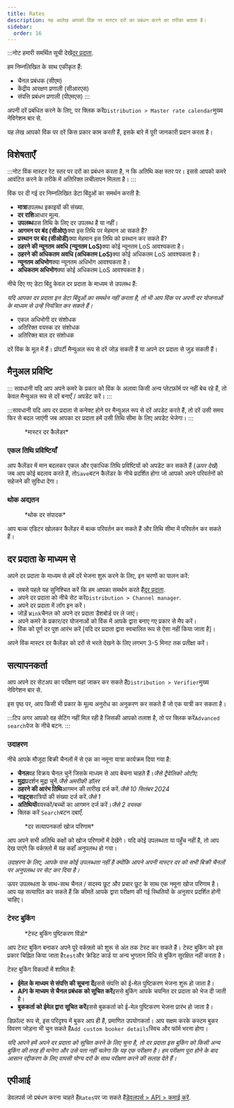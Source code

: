 ```yaml
---
title: Rates
description: यह आलेख आपको विंक पर मास्टर दरों का प्रबंधन करने का तरीका बताता है।
sidebar:
  order: 16
---
```


:::नोट
हमारी समर्थित सूची देखें[दर प्रदाता](/extranet/rate-providers).

हम निम्नलिखित के साथ एकीकृत हैं:

* चैनल प्रबंधक (सीएम)
* केंद्रीय आरक्षण प्रणाली (सीआरएस)
* संपत्ति प्रबंधन प्रणाली (पीएमएस)
  :::

अपनी दरें प्रबंधित करने के लिए, पर क्लिक करें`Distribution > Master rate calendar`मुख्य नेविगेशन बार से.

यह लेख आपको विंक पर दरें किस प्रकार काम करती हैं, इसके बारे में पूरी जानकारी प्रदान करता है।

## विशेषताएँ

:::नोट
विंक मास्टर रेट स्तर पर दरों का प्रबंधन करता है, न कि अतिथि कक्ष स्तर पर। इससे आपको कमरे आवंटित करने के तरीके में अतिरिक्त लचीलापन मिलता है।
:::

विंक पर दी गई दर निम्नलिखित डेटा बिंदुओं का समर्थन करती है:

* **मात्रा**उपलब्ध इकाइयों की संख्या.
* **दर राशि**आधार मूल्य.
* **उपलब्ध**उस तिथि के लिए दर उपलब्ध है या नहीं।
* **आगमन पर बंद (सीओए)**&#x915;्या इस तिथि पर मेहमान आ सकते हैं?
* **प्रस्थान पर बंद (सीओडी)**&#x915;्या मेहमान इस तिथि को प्रस्थान कर सकते हैं?
* **ठहरने की न्यूनतम अवधि (न्यूनतम LoS)**&#x915;्या कोई न्यूनतम LoS आवश्यकता है।
* **ठहरने की अधिकतम अवधि (अधिकतम LoS)**&#x915;्या कोई अधिकतम LoS आवश्यकता है।
* **न्यूनतम अधिभोग**क्या न्यूनतम अधिभोग आवश्यकता है।
* **अधिकतम अधिभोग**क्या कोई अधिकतम LoS आवश्यकता है।

नीचे दिए गए डेटा बिंदु केवल दर प्रदाता के माध्यम से उपलब्ध हैं:

*यदि आपका दर प्रदाता इन डेटा बिंदुओं का समर्थन नहीं करता है, तो भी आप विंक पर अपनी दर योजनाओं के माध्यम से उन्हें नियंत्रित कर सकते हैं।*

* एकल अधिभोगी दर संशोधक
* अतिरिक्त वयस्क दर संशोधक
* अतिरिक्त बाल दर संशोधक

दरें विंक के मूल में हैं। प्रॉपर्टी मैन्युअल रूप से दरें जोड़ सकती हैं या अपने दर प्रदाता से जुड़ सकती हैं।

## मैनुअल प्रविष्टि

::: सावधानी
यदि आप अपने कमरे के प्रकार को विंक के अलावा किसी अन्य प्लेटफ़ॉर्म पर नहीं बेच रहे हैं, तो केवल मैन्युअल रूप से दरें बनाएँ / अपडेट करें।
:::

:::सावधानी
यदि आप दर प्रदाता से कनेक्ट होने पर मैन्युअल रूप से दरें अपडेट करते हैं, तो दरें उसी समय फिर से बदल जाएंगी जब आपका दर प्रदाता हमें उसी तिथि सीमा के लिए अपडेट भेजेगा।
:::

<figure>
  <CloudinaryImage width="700" height="251" resize="scale" quality="best" alt="मास्टर दर कैलेंडर" src="academy/rate-calendar" errorImage="noimage_opaque_nyrtl0.png" />

  <figcaption>*मास्टर दर कैलेंडर*</figcaption>
</figure>


### एकल तिथि प्रविष्टियाँ

आप कैलेंडर में मान बदलकर एकल और एकाधिक तिथि प्रविष्टियों को अपडेट कर सकते हैं (*ऊपर देखें*) जब आप कोई बदलाव करते हैं, तो`Save`बटन कैलेंडर के नीचे प्रदर्शित होगा जो आपको अपने परिवर्तनों को सहेजने की सुविधा देगा।

### थोक अद्यतन

<figure>
  <CloudinaryImage width="700" height="267" resize="scale" quality="best" alt="थोक दर संपादक" src="academy/bulk-editor" errorImage="noimage_opaque_nyrtl0.png" />

  <figcaption>*थोक दर संपादक*</figcaption>
</figure>


आप बल्क एडिटर खोलकर कैलेंडर में बल्क परिवर्तन कर सकते हैं और तिथि सीमा में परिवर्तन कर सकते हैं।

## दर प्रदाता के माध्यम से

अपने दर प्रदाता के माध्यम से हमें दरें भेजना शुरू करने के लिए, इन चरणों का पालन करें:

* सबसे पहले यह सुनिश्चित करें कि हम आपका समर्थन करते हैं[दर प्रदाता](/extranet/rate-providers).
* अपने दर प्रदाता को नीचे सेट करें`Distribution > Channel manager`.
* अपने दर प्रदाता में लॉग इन करें।
* जोड़ें `Wink`चैनल को अपने दर प्रदाता डैशबोर्ड पर ले जाएं।
* अपने कमरे के प्रकार/दर योजनाओं को विंक में आपके द्वारा बनाए गए प्रकार से मैप करें।
* विंक को पूर्ण दर पुश आरंभ करें \[यदि दर प्रदाता द्वारा स्वचालित रूप से ऐसा नहीं किया जाता है]।

अपने विंक मास्टर दर कैलेंडर को दरों से भरते देखने के लिए लगभग 3-5 मिनट तक प्रतीक्षा करें।

## सत्यापनकर्ता

आप अपने दर सेटअप का परीक्षण यहां जाकर कर सकते हैं`Distribution > Verifier`मुख्य नेविगेशन बार से.

इस पृष्ठ पर, आप किसी भी प्रकार के मूल्य अनुरोध का अनुकरण कर सकते हैं जो एक यात्री कर सकता है।

:::टिप
अगर आपको वह सेटिंग नहीं मिल रही है जिसकी आपको तलाश है, तो पर क्लिक करें`Advanced search`पेज के नीचे बटन.
:::

### उदाहरण

नीचे आपके मौजूदा बिक्री चैनलों में से एक का नमूना यात्रा कार्यक्रम दिया गया है:

* **चैनल**वह विक्रय चैनल चुनें जिसके माध्यम से आप बेचना चाहते हैं।*जैसे ट्रैवेलिको ओटीए*.
* **मुद्रा**प्रदर्शन मुद्रा चुनें.*जैसे अमरीकी डॉलर*
* **ठहरने की आरंभ तिथि**आगमन की तारीख दर्ज करें.*जैसे 10 सितंबर 2024*
* **नाइट्स**रात्रियों की संख्या दर्ज करें.*जैसे 1*
* **अतिथियों**वयस्कों/बच्चों का आगमन दर्ज करें।*जैसे 2 वयस्क*
* क्लिक करें `Search`बटन दबाएँ.

<figure>
  <CloudinaryImage width="350" height="501" resize="scale" quality="best" alt="सत्यापनकर्ता परिणाम को रेट करें" src="academy/rate-verifier" errorImage="noimage_opaque_nyrtl0.png" />

  <figcaption>*दर सत्यापनकर्ता खोज परिणाम*</figcaption>
</figure>


आप अपने सभी अतिथि कक्षों को खोज परिणामों में देखेंगे।
यदि कोई उपलब्धता या पहुँच नहीं है, तो आप देख पाएंगे कि वर्कफ़्लो में यह कहाँ अनुपलब्ध हो गया।

*उदाहरण के लिए, आपके पास कोई उपलब्धता नहीं है क्योंकि आपने अपनी मास्टर दर को सभी बिक्री चैनलों पर अनुपलब्ध पर सेट कर दिया है।*

ऊपर उपलब्धता के साथ-साथ चैनल / सदस्य छूट और प्रचार छूट के साथ एक नमूना खोज परिणाम है। आप यह सत्यापित कर सकते हैं कि कीमतें आपके द्वारा परीक्षण की गई स्थितियों के अनुसार प्रदर्शित होनी चाहिए।

### टेस्ट बुकिंग

<figure>
  <CloudinaryImage width="350" height="459" resize="scale" quality="best" alt="टेस्ट बुकिंग मोडल" src="academy/test-booking" errorImage="noimage_opaque_nyrtl0.png" />

  <figcaption>*टेस्ट बुकिंग पुष्टिकरण विंडो*</figcaption>
</figure>


आप टेस्ट बुकिंग बनाकर अपने पूरे वर्कफ़्लो को शुरू से अंत तक टेस्ट कर सकते हैं।
टेस्ट बुकिंग को इस प्रकार चिह्नित किया जाता है`test`और क्रेडिट कार्ड या अन्य भुगतान विधि से बुकिंग सुरक्षित नहीं करता है।

टेस्ट बुकिंग विकल्पों में शामिल हैं:

* **ईमेल के माध्यम से संपत्ति की सूचना दें**इससे संपत्ति को ई-मेल पुष्टिकरण भेजना शुरू हो जाता है।
* **API के माध्यम से चैनल प्रबंधक को सूचित करें**इससे बुकिंग आपके चयनित दर प्रदाता को भेज दी जाती है।
* **बुककर्ता को ईमेल द्वारा सूचित करें**इससे बुककर्ता को ई-मेल पुष्टिकरण भेजना प्रारंभ हो जाता है।

डिफ़ॉल्ट रूप से, इस परिदृश्य में बुकर आप ही हैं, प्रमाणित उपयोगकर्ता। आप सक्षम करके कस्टम बुकर विवरण जोड़ना भी चुन सकते हैं`Add custom booker details`स्विच और फॉर्म भरना होगा।

*यदि आपने हमें अपने दर प्रदाता को सूचित करने के लिए चुना है, तो दर प्रदाता इस बुकिंग को किसी अन्य बुकिंग की तरह ही मानेगा और उसे पता नहीं चलेगा कि यह एक परीक्षण है। हम परीक्षण पूरा होने के बाद आसान रद्दीकरण के लिए वापसी योग्य दरों के साथ परीक्षण करने की सलाह देते हैं।*

## एपीआई

डेवलपर्स जो प्रबंधन करना चाहते हैं`Rates`पर जा सकते हैं[डेवलपर्स > API > कमाई करें](/developers/apis/#monetize-api).

